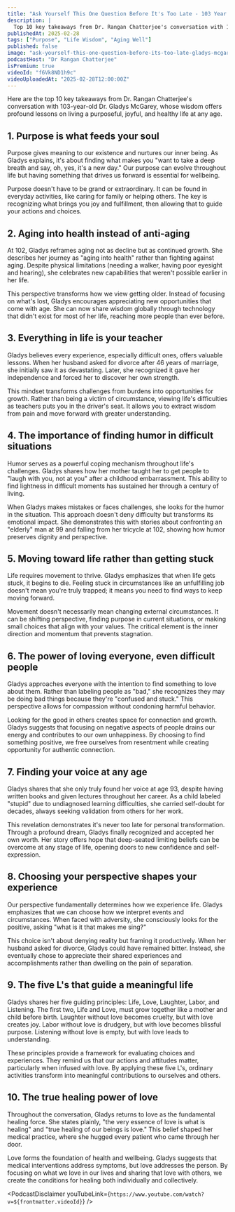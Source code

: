 ```yaml
---
title: "Ask Yourself This One Question Before It's Too Late - 103 Year Old's Final Message | Gladys McGarey"
description: |
  Top 10 key takeaways from Dr. Rangan Chatterjee's conversation with 103-year-old Dr. Gladys McGarey, whose wisdom offers profound lessons on living a purposeful, joyful, and healthy life at any age.
publishedAt: 2025-02-28
tags: ["Purpose", "Life Wisdom", "Aging Well"]
published: false
image: "ask-yourself-this-one-question-before-its-too-late-gladys-mcgarey.jpg"
podcastHost: "Dr Rangan Chatterjee"
isPremium: true
videoId: "f6Vk8ND1h9c"
videoUploadedAt: "2025-02-28T12:00:00Z"
---
```



<PodcastSummaryPageLayout frontmatter={frontmatter}>

Here are the top 10 key takeaways from Dr. Rangan Chatterjee's conversation with 103-year-old Dr. Gladys McGarey, whose wisdom offers profound lessons on living a purposeful, joyful, and healthy life at any age.

## 1. Purpose is what feeds your soul

Purpose gives meaning to our existence and nurtures our inner being. As Gladys explains, it's about finding what makes you "want to take a deep breath and say, oh, yes, it's a new day." Our purpose can evolve throughout life but having something that drives us forward is essential for wellbeing.

Purpose doesn't have to be grand or extraordinary. It can be found in everyday activities, like caring for family or helping others. The key is recognizing what brings you joy and fulfillment, then allowing that to guide your actions and choices.

## 2. Aging into health instead of anti-aging

At 102, Gladys reframes aging not as decline but as continued growth. She describes her journey as "aging into health" rather than fighting against aging. Despite physical limitations (needing a walker, having poor eyesight and hearing), she celebrates new capabilities that weren't possible earlier in her life.

This perspective transforms how we view getting older. Instead of focusing on what's lost, Gladys encourages appreciating new opportunities that come with age. She can now share wisdom globally through technology that didn't exist for most of her life, reaching more people than ever before.

## 3. Everything in life is your teacher

Gladys believes every experience, especially difficult ones, offers valuable lessons. When her husband asked for divorce after 46 years of marriage, she initially saw it as devastating. Later, she recognized it gave her independence and forced her to discover her own strength.

This mindset transforms challenges from burdens into opportunities for growth. Rather than being a victim of circumstance, viewing life's difficulties as teachers puts you in the driver's seat. It allows you to extract wisdom from pain and move forward with greater understanding.

## 4. The importance of finding humor in difficult situations

Humor serves as a powerful coping mechanism throughout life's challenges. Gladys shares how her mother taught her to get people to "laugh with you, not at you" after a childhood embarrassment. This ability to find lightness in difficult moments has sustained her through a century of living.

When Gladys makes mistakes or faces challenges, she looks for the humor in the situation. This approach doesn't deny difficulty but transforms its emotional impact. She demonstrates this with stories about confronting an "elderly" man at 99 and falling from her tricycle at 102, showing how humor preserves dignity and perspective.

## 5. Moving toward life rather than getting stuck

Life requires movement to thrive. Gladys emphasizes that when life gets stuck, it begins to die. Feeling stuck in circumstances like an unfulfilling job doesn't mean you're truly trapped; it means you need to find ways to keep moving forward.

Movement doesn't necessarily mean changing external circumstances. It can be shifting perspective, finding purpose in current situations, or making small choices that align with your values. The critical element is the inner direction and momentum that prevents stagnation.

## 6. The power of loving everyone, even difficult people

Gladys approaches everyone with the intention to find something to love about them. Rather than labeling people as "bad," she recognizes they may be doing bad things because they're "confused and stuck." This perspective allows for compassion without condoning harmful behavior.

Looking for the good in others creates space for connection and growth. Gladys suggests that focusing on negative aspects of people drains our energy and contributes to our own unhappiness. By choosing to find something positive, we free ourselves from resentment while creating opportunity for authentic connection.

## 7. Finding your voice at any age

Gladys shares that she only truly found her voice at age 93, despite having written books and given lectures throughout her career. As a child labeled "stupid" due to undiagnosed learning difficulties, she carried self-doubt for decades, always seeking validation from others for her work.

This revelation demonstrates it's never too late for personal transformation. Through a profound dream, Gladys finally recognized and accepted her own worth. Her story offers hope that deep-seated limiting beliefs can be overcome at any stage of life, opening doors to new confidence and self-expression.

## 8. Choosing your perspective shapes your experience

Our perspective fundamentally determines how we experience life. Gladys emphasizes that we can choose how we interpret events and circumstances. When faced with adversity, she consciously looks for the positive, asking "what is it that makes me sing?"

This choice isn't about denying reality but framing it productively. When her husband asked for divorce, Gladys could have remained bitter. Instead, she eventually chose to appreciate their shared experiences and accomplishments rather than dwelling on the pain of separation.

## 9. The five L's that guide a meaningful life

Gladys shares her five guiding principles: Life, Love, Laughter, Labor, and Listening. The first two, Life and Love, must grow together like a mother and child before birth. Laughter without love becomes cruelty, but with love creates joy. Labor without love is drudgery, but with love becomes blissful purpose. Listening without love is empty, but with love leads to understanding.

These principles provide a framework for evaluating choices and experiences. They remind us that our actions and attitudes matter, particularly when infused with love. By applying these five L's, ordinary activities transform into meaningful contributions to ourselves and others.

## 10. The true healing power of love

Throughout the conversation, Gladys returns to love as the fundamental healing force. She states plainly, "the very essence of love is what is healing" and "true healing of our beings is love." This belief shaped her medical practice, where she hugged every patient who came through her door.

Love forms the foundation of health and wellbeing. Gladys suggests that medical interventions address symptoms, but love addresses the person. By focusing on what we love in our lives and sharing that love with others, we create the conditions for healing both individually and collectively.

<PodcastDisclaimer
  youTubeLink={`https://www.youtube.com/watch?v=${frontmatter.videoId}`}
/>

</PodcastSummaryPageLayout>
